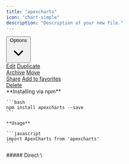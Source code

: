 ```yaml
---
title: "apexcharts"
icon: "chart-simple"
description: "Description of your new file."
---
```


<Accordion title="References" defaultOpen={false} icon="link">
<div class="relative inline-block text-left">
  <div>
    <button type="button" class="inline-flex w-full justify-center gap-x-1.5 rounded-md bg-white px-3 py-2 text-sm font-semibold text-gray-900 ring-1 shadow-xs ring-gray-300 ring-inset hover:bg-gray-50" id="menu-button" aria-expanded="true" aria-haspopup="true">
      Options
      <svg class="-mr-1 size-5 text-gray-400" viewBox="0 0 20 20" fill="currentColor" aria-hidden="true" data-slot="icon">
        <path fill-rule="evenodd" d="M5.22 8.22a.75.75 0 0 1 1.06 0L10 11.94l3.72-3.72a.75.75 0 1 1 1.06 1.06l-4.25 4.25a.75.75 0 0 1-1.06 0L5.22 9.28a.75.75 0 0 1 0-1.06Z" clip-rule="evenodd" />
      </svg>
    </button>
  </div>

  <!--
    Dropdown menu, show/hide based on menu state.

    Entering: "transition ease-out duration-100"
      From: "transform opacity-0 scale-95"
      To: "transform opacity-100 scale-100"
    Leaving: "transition ease-in duration-75"
      From: "transform opacity-100 scale-100"
      To: "transform opacity-0 scale-95"
  -->
  <div class="absolute right-0 z-10 mt-2 w-56 origin-top-right divide-y divide-gray-100 rounded-md bg-white ring-1 shadow-lg ring-black/5 focus:outline-hidden" role="menu" aria-orientation="vertical" aria-labelledby="menu-button" tabindex="-1">
    <div class="py-1" role="none">
      <!-- Active: "bg-gray-100 text-gray-900 outline-hidden", Not Active: "text-gray-700" -->
      <a href="#" class="block px-4 py-2 text-sm text-gray-700" role="menuitem" tabindex="-1" id="menu-item-0">Edit</a>
      <a href="#" class="block px-4 py-2 text-sm text-gray-700" role="menuitem" tabindex="-1" id="menu-item-1">Duplicate</a>
    </div>
    <div class="py-1" role="none">
      <a href="#" class="block px-4 py-2 text-sm text-gray-700" role="menuitem" tabindex="-1" id="menu-item-2">Archive</a>
      <a href="#" class="block px-4 py-2 text-sm text-gray-700" role="menuitem" tabindex="-1" id="menu-item-3">Move</a>
    </div>
    <div class="py-1" role="none">
      <a href="#" class="block px-4 py-2 text-sm text-gray-700" role="menuitem" tabindex="-1" id="menu-item-4">Share</a>
      <a href="#" class="block px-4 py-2 text-sm text-gray-700" role="menuitem" tabindex="-1" id="menu-item-5">Add to favorites</a>
    </div>
    <div class="py-1" role="none">
      <a href="#" class="block px-4 py-2 text-sm text-gray-700" role="menuitem" tabindex="-1" id="menu-item-6">Delete</a>
    </div>
  </div>
</div>

</Accordion>

<AccordionGroup>
  <Accordion title="Install" defaultOpen={false} icon="circle-arrow-down">
    **Installing via npm**

    ```bash
    npm install apexcharts --save
    ```

    **Usage**

    ```javascript
    import ApexCharts from 'apexcharts'
    ```
  </Accordion>

  <Accordion title="Script" defaultOpen={false} icon="code">
    ##### Direct \<script> include

    ```markdown
    <script src="https://cdn.jsdelivr.net/npm/apexcharts"></script>
    ```

    #####
  </Accordion>
</AccordionGroup>